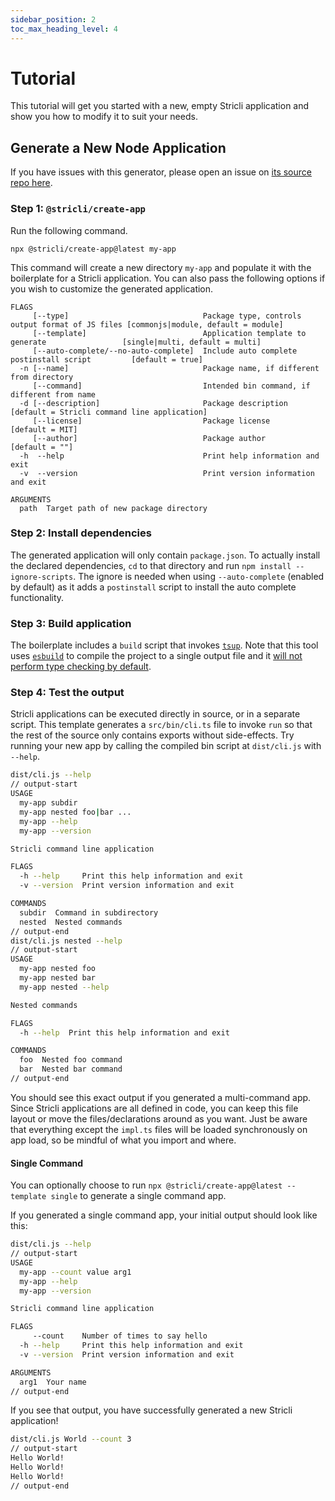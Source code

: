 ```yaml
---
sidebar_position: 2
toc_max_heading_level: 4
---
```


# Tutorial

This tutorial will get you started with a new, empty Stricli application and show you how to modify it to suit your needs.

## Generate a New Node Application

If you have issues with this generator, please open an issue on [its source repo here](https://github.com/bloomberg/stricli/tree/main/packages/create-app).

### Step 1: `@stricli/create-app`

Run the following command.

```
npx @stricli/create-app@latest my-app
```

This command will create a new directory `my-app` and populate it with the boilerplate for a Stricli application. You can also pass the following options if you wish to customize the generated application.

```
FLAGS
     [--type]                              Package type, controls output format of JS files [commonjs|module, default = module]
     [--template]                          Application template to generate                 [single|multi, default = multi]
     [--auto-complete/--no-auto-complete]  Include auto complete postinstall script         [default = true]
  -n [--name]                              Package name, if different from directory
     [--command]                           Intended bin command, if different from name
  -d [--description]                       Package description                              [default = Stricli command line application]
     [--license]                           Package license                                  [default = MIT]
     [--author]                            Package author                                   [default = ""]
  -h  --help                               Print help information and exit
  -v  --version                            Print version information and exit

ARGUMENTS
  path  Target path of new package directory
```

### Step 2: Install dependencies

The generated application will only contain `package.json`. To actually install the declared dependencies, `cd` to that directory and run `npm install --ignore-scripts`. The ignore is needed when using `--auto-complete` (enabled by default) as it adds a `postinstall` script to install the auto complete functionality.

### Step 3: Build application

The boilerplate includes a `build` script that invokes [`tsup`](https://tsup.egoist.dev/). Note that this tool uses [`esbuild`](https://esbuild.github.io/) to compile the project to a single output file and it [will not perform type checking by default](https://tsup.egoist.dev/#what-about-type-checking).

### Step 4: Test the output

Stricli applications can be executed directly in source, or in a separate script. This template generates a `src/bin/cli.ts` file to invoke `run` so that the rest of the source only contains exports without side-effects. Try running your new app by calling the compiled bin script at `dist/cli.js` with `--help`.

```sh
dist/cli.js --help
// output-start
USAGE
  my-app subdir
  my-app nested foo|bar ...
  my-app --help
  my-app --version

Stricli command line application

FLAGS
  -h --help     Print this help information and exit
  -v --version  Print version information and exit

COMMANDS
  subdir  Command in subdirectory
  nested  Nested commands
// output-end
dist/cli.js nested --help
// output-start
USAGE
  my-app nested foo
  my-app nested bar
  my-app nested --help

Nested commands

FLAGS
  -h --help  Print this help information and exit

COMMANDS
  foo  Nested foo command
  bar  Nested bar command
// output-end
```

You should see this exact output if you generated a multi-command app. Since Stricli applications are all defined in code, you can keep this file layout or move the files/declarations around as you want. Just be aware that everything except the `impl.ts` files will be loaded synchronously on app load, so be mindful of what you import and where.

#### Single Command

You can optionally choose to run `npx @stricli/create-app@latest --template single` to generate a single command app.

If you generated a single command app, your initial output should look like this:

```sh
dist/cli.js --help
// output-start
USAGE
  my-app --count value arg1
  my-app --help
  my-app --version

Stricli command line application

FLAGS
     --count    Number of times to say hello
  -h --help     Print this help information and exit
  -v --version  Print version information and exit

ARGUMENTS
  arg1  Your name
// output-end
```

If you see that output, you have successfully generated a new Stricli application!

```sh
dist/cli.js World --count 3
// output-start
Hello World!
Hello World!
Hello World!
// output-end
```

